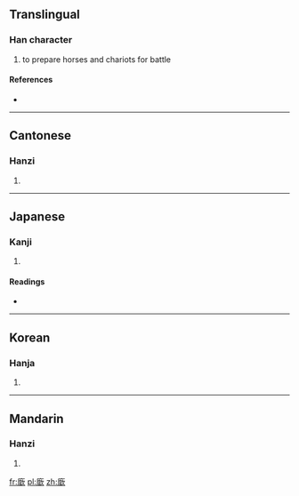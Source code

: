 ==Translingual==

===Han character===
{{Han char|rn=53|rad=广|as=12|sn=15|four=0028<sub>2</sub>|canj=戈金弓人 (ICNO)}}

# to prepare horses and chariots for battle

====References====
* {{Han ref|kx=0350.270|dkj=09488|dj=0662.010|hdz=20902.100|uh=5EDE|ud=24286|bh=E574|bd=58740}}

----

==Cantonese==

===Hanzi===
{{yue-hanzi|jyut=|y=yam1}}

# {{defn|Cantonese|sort=广12}}

----

==Japanese==

===Kanji===
{{ja-kanji|grade=|rs=广12}}

# {{defn|Japanese|sort=广12}}

====Readings====
* {{ja-readings|on=[[きん]] (kin), [[こん]] (kon), [[ぎん]] (gin), [[ごん]] (gon), [[かん]] (kan), [[けん]] (ken)|kun=[[つらねる]] (tsuraneru), [[おこす]] (okosu), [[けはしいさま]] (kehashiisama)}}

----

==Korean==

===Hanja===
{{ko-hanja|hangeul=흠|rv=heum|mr=hŭm}}

# {{defn|Korean|sort=广12}}

----

==Mandarin==

===Hanzi===
{{cmn-hanzi|pin=[[xīn]] ([[xin1]])|wg=hsin<sup>1</sup>}}

# {{defn|Mandarin|sort=广12}}

[[fr:廞]]
[[pl:廞]]
[[zh:廞]]